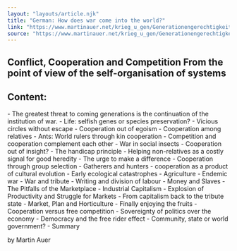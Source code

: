 ```yaml
---
layout: "layouts/article.njk"
title: "German: How does war come into the world?"
link: "https://www.martinauer.net/krieg_u_gen/Generationengerechtigkeit_und_Krieg.htm"
source: "https://www.martinauer.net/krieg_u_gen/Generationengerechtigkeit_und_Krieg.htm"
---
```


<h2>Conflict, Cooperation and Competition 
From the point of view of the self-organisation of systems</h2>

<h2>Content:</h2>
- The greatest threat to coming generations is the continuation of the institution of war.
- Life: selfish genes or species preservation?
- Vicious circles without escape
- Cooperation out of egoism
- Cooperation among relatives
- Ants: World rulers through kin cooperation
- Competition and cooperation complement each other
- War in social insects
- Cooperation out of insight?
- The handicap principle
- Helping non-relatives as a costly signal for good heredity
- The urge to make a difference
- Cooperation through group selection
- Gatherers and hunters - cooperation as a product of cultural evolution
- Early ecological catastrophes
- Agriculture
- Endemic war
- War and tribute
- Writing and division of labour
- Money and Slaves - The Pitfalls of the Marketplace
- Industrial Capitalism - Explosion of Productivity and Struggle for Markets
- From capitalism back to the tribute state
- Market, Plan and Horticulture
- Finally enjoying the fruits
- Cooperation versus free competition
- Sovereignty of politics over the economy
- Democracy and the free rider effect
- Community, state or world government?
- Summary

by Martin Auer